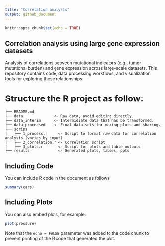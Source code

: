 ```yaml
---
title: "Correlation analysis"
output: github_document
---
```


```r
knitr::opts_chunk$set(echo = TRUE)
```

## Correlation analysis using large gene expression datasets
Analysis of correlations between mutational indicators (e.g., tumor mutational burden) and gene expression across large-scale datasets. This repository contains code, data processing workflows, and visualization tools for exploring these relationships.

# Structure the R project as follow:

```{eval=FALSE}
├── README.md
├── data              <- Raw data, avoid editing directly.
├── data_interim      <- Intermidiate data that has be transformed.
├── data_processed    <- Final data sets for making plots and sharing.
├── scrips
|   ├── 1_process.r     <- Script to format raw data for correlation analysis (varies by input)
|   ├── 2_correlation.r <- Correlation script
|   ├── 3_plots.r       <- Script for plots and table outputs
├── results             <- Generated plots, tables, ppts
```

## Including Code
You can include R code in the document as follows:

```r
summary(cars)
```

## Including Plots

You can also embed plots, for example:

```r
plot(pressure)
```

Note that the `echo = FALSE` parameter was added to the code chunk to prevent printing of the R code that generated the plot.
